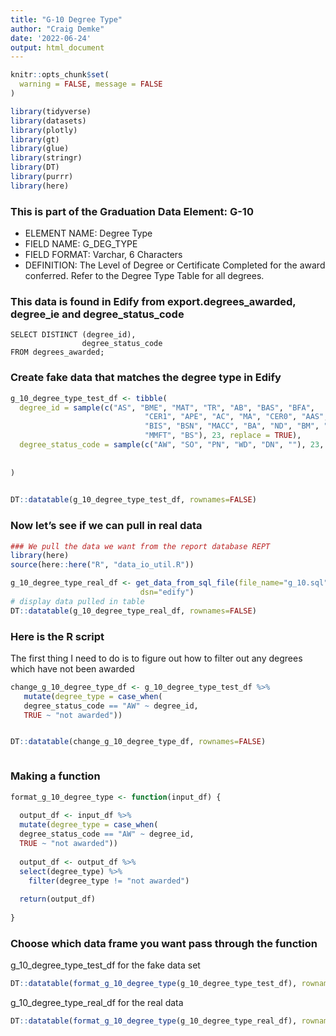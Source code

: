 ```yaml
---
title: "G-10 Degree Type"
author: "Craig Demke"
date: '2022-06-24'
output: html_document
---
```


```r
knitr::opts_chunk$set(
  warning = FALSE, message = FALSE
)
```

```r
library(tidyverse)
library(datasets)
library(plotly)
library(gt)
library(glue)
library(stringr)
library(DT)
library(purrr)
library(here)
```
### This is part of the Graduation Data Element: G-10 
* ELEMENT NAME: Degree Type 
* FIELD NAME: G_DEG_TYPE 
* FIELD FORMAT: Varchar, 6 Characters 
* DEFINITION: The Level of Degree or Certificate Completed for the award conferred. Refer to the  Degree Type Table for all degrees. 


### This data is found in Edify from export.degrees_awarded, degree_ie and degree_status_code
```{}
SELECT DISTINCT (degree_id),
                degree_status_code
FROM degrees_awarded;
```


### Create fake data that matches the degree type in Edify

```r
g_10_degree_type_test_df <- tibble(
  degree_id = sample(c("AS", "BME", "MAT", "TR", "AB", "BAS", "BFA",
                              "CER1", "APE", "AC", "MA", "CER0", "AAS",
                              "BIS", "BSN", "MACC", "BA", "ND", "BM", "AA",
                              "MMFT", "BS"), 23, replace = TRUE),
  degree_status_code = sample(c("AW", "SO", "PN", "WD", "DN", ""), 23, replace = TRUE)
  
  
)
   

DT::datatable(g_10_degree_type_test_df, rownames=FALSE)
```

### Now let's see if we can pull in real data

```r
### We pull the data we want from the report database REPT 
library(here)
source(here::here("R", "data_io_util.R"))

g_10_degree_type_real_df <- get_data_from_sql_file(file_name="g_10.sql",
                             dsn="edify")
# display data pulled in table
DT::datatable(g_10_degree_type_real_df, rownames=FALSE)
```


### Here is the R script

The first thing I need to do is to figure out how to filter out any degrees which have not been awarded

```r

change_g_10_degree_type_df <- g_10_degree_type_test_df %>%
   mutate(degree_type = case_when(
   degree_status_code == "AW" ~ degree_id,
   TRUE ~ "not awarded"))


DT::datatable(change_g_10_degree_type_df, rownames=FALSE)



```

### Making a function

```r

format_g_10_degree_type <- function(input_df) {
  
  output_df <- input_df %>%  
  mutate(degree_type = case_when(
  degree_status_code == "AW" ~ degree_id,
  TRUE ~ "not awarded"))
  
  output_df <- output_df %>% 
  select(degree_type) %>% 
    filter(degree_type != "not awarded")
  
  return(output_df)
  
}
```
### Choose which data frame you want pass through the function 

g_10_degree_type_test_df for the fake data set
```r
DT::datatable(format_g_10_degree_type(g_10_degree_type_test_df), rownames=FALSE)
```

g_10_degree_type_real_df for the real data
```r
DT::datatable(format_g_10_degree_type(g_10_degree_type_real_df), rownames=FALSE)
```

